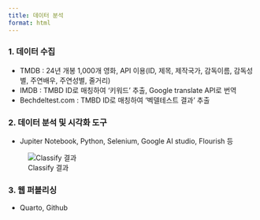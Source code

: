 ```yaml
---
title: 데이터 분석
format: html
---
```


### 1. 데이터 수집  

- TMDB : 24년 개봉 1,000개 영화, API 이용(ID, 제목, 제작국가, 감독이름, 감독성별, 주연배우, 주연성별, 줄거리)
- IMDB : TMBD ID로 매칭하여 '키워드' 추출, Google translate API로 번역
- Bechdeltest.com : TMBD ID로 매칭하여 '벡델테스트 결과' 추출  

### 2. 데이터 분석 및 시각화 도구  

- Jupiter Notebook, Python, Selenium, Google AI studio, Flourish 등


:::{.figure}
![Classify 결과](images/classify.png){fig-cap="키워드 분류 과정"}
:::

### 3. 웹 퍼블리싱  

- Quarto, Github  

